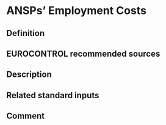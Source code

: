 # ANSPs’ Employment Costs

## Definition

## EUROCONTROL recommended sources

## Description

## Related standard inputs

## Comment

